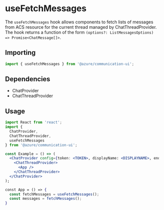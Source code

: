 
<Meta title="Hooks/Chat/useFetchMessages" />

# useFetchMessages

The `useFetchMessages` hook allows components to fetch lists of messages from ACS resource for the current thread
managed by ChatThreadProvider. The hook returns a function of the form
`(options?: ListMessagesOptions) => Promise<ChatMessage[]>`.

## Importing

```javascript
import { useFetchMessages } from '@azure/communication-ui';
```

## Dependencies

- ChatProvider
- ChatThreadProvider

## Usage

```jsx
import React from 'react';
import {
  ChatProvider,
  ChatThreadProvider,
  useFetchMessages
} from '@azure/communication-ui';

const Example = () => (
  <ChatProvider config={token: <TOKEN>, displayName: <DISPLAYNAME>, endpointUrl: <URL>, threadId: <THREADID>}>
    <ChatThreadProvider>
      <App />
    </ChatThreadProvider>
  </ChatProvider>
);

const App = () => {
  const fetchMessages = useFetchMessages();
  const messages = fetchMessages();
}
```
